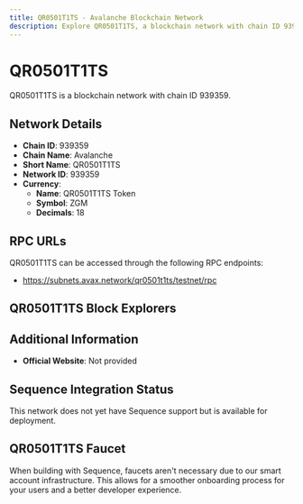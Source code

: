 ```yaml
--- 
title: QR0501T1TS - Avalanche Blockchain Network
description: Explore QR0501T1TS, a blockchain network with chain ID 939359. Learn about its native currency, QR0501T1TS Token, and how to interact with the network.
---
```


# QR0501T1TS

QR0501T1TS is a blockchain network with chain ID 939359.

## Network Details

- **Chain ID**: 939359
- **Chain Name**: Avalanche
- **Short Name**: QR0501T1TS
- **Network ID**: 939359
- **Currency**: 
  - **Name**: QR0501T1TS Token
  - **Symbol**: ZGM
  - **Decimals**: 18

## RPC URLs

QR0501T1TS can be accessed through the following RPC endpoints:

- https://subnets.avax.network/qr0501t1ts/testnet/rpc

## QR0501T1TS Block Explorers



## Additional Information

- **Official Website**: Not provided

## Sequence Integration Status

This network does not yet have Sequence support but is available for deployment.

## QR0501T1TS Faucet

When building with Sequence, faucets aren't necessary due to our smart account infrastructure. This allows for a smoother onboarding process for your users and a better developer experience.
